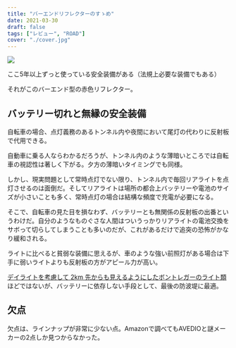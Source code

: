 ```yaml
---
title: "バーエンドリフレクターのすゝめ"
date: 2021-03-30
draft: false
tags: ["レビュー", "ROAD"]
cover: "./cover.jpg"
---
```


![ ](./cover.jpg)

ここ5年以上ずっと使っている安全装備がある（法規上必要な装備でもある）

それがこのバーエンド型の赤色リフレクター。

<LinkBox url="https://www.amazon.co.jp/dp/B07NHGQ2NP/" isAmazonLink />

## バッテリー切れと無縁の安全装備

自転車の場合、点灯義務のあるトンネル内や夜間において尾灯の代わりに反射板で代用できる。

自動車に乗る人ならわかるだろうが、トンネル内のような薄暗いところでは自転車の視認性は著しく下がる。夕方の薄暗いタイミングでも同様。

しかし、現実問題として常時点灯でない限り、トンネル内で毎回リアライトを点灯させるのは面倒だ。そしてリアライトは場所の都合上バッテリーや電池のサイズが小さいことも多く、常時点灯の場合は結構な頻度で充電が必要になる。

そこで、自転車の見た目を損なわず、バッテリーとも無関係の反射板の出番というわけだ。自分のようなものぐさな人間はついうっかりリアライトの電池交換をサボって切らしてしまうことも多いのだが、これがあるだけで追突の恐怖がかなり緩和される。

ライトに比べると貧弱な装備に思えるが、車のような強い前照灯がある場合は下手に弱いライトよりも反射板の方がアピール力が高い。

[デイライトを考慮して 2km 先からも見えるようにしたボントレガーのライト類](https://www.trekbikes.com/jp/ja_JP/daytime_running_lights/)ほどではないが、バッテリーに依存しない手段として、最後の防波堤に最適。

## 欠点

欠点は、ラインナップが非常に少ない点。Amazonで調べてもAVEDIOと謎メーカーの2点しか見つからなかった。

<LinkBox url="https://www.amazon.co.jp/dp/B00B5AZ4KA/" isAmazonLink />
